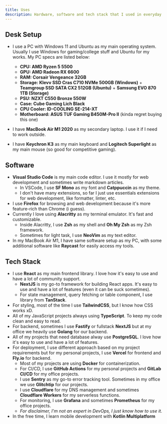 ```yaml
---
title: Uses
description: Hardware, software and tech stack that I used in everyday basis to help boost my productivity.
---
```


## Desk Setup

- I use a PC with Windows 11 and Ubuntu as my main operating system. Usually I use Windows for gaming/college stuff and Ubuntu for my works. My PC specs are listed below:
  - **CPU: AMD Ryzen 5 5500**
  - **GPU: AMD Radeon RX 6600**
  - **RAM: Corsair Vengeance 32GB**
  - **Storage: Klevv SSD Cras C710 NVMe 500GB (Windows)** + **Teamgroup SSD SATA CX2 512GB (Ubuntu)** + **Samsung EVO 870 1TB (Storage)**
  - **PSU: NZXT C550 Bronze 550W**
  - **Case: Cube Gaming Lich Black**
  - **CPU Cooler: ID-COOLING SE-214-XT**
  - **Motherboard: ASUS TUF Gaming B450M-Pro II** (kinda regret buying this one)

- I have **MacBook Air M1 2020** as my secondary laptop. I use it if I need to work outside.
- I have **Keychron K3** as my main keyboard and **Logitech Superlight** as my main mouse (so good for competitive gaming).

## Software

- **Visual Studio Code** is my main code editor. I use it mostly for web development and sometimes write markdown articles.
  - In VSCode, I use **SF Mono** as my font and **Catppuccin** as my theme.
  - I don't have many extensions, so far I just use essentials extensions for web development, like formatter, linter, etc.
- I use **Firefox** for browsing and web development because it's more feature-rich than Chrome (i guess).
- Currently I love using **Alacritty** as my terminal emulator. It's fast and customizable.
  - Inside Alacritty, I use **Zsh** as my shell and **Oh My Zsh** as my Zsh framework.
  - Sometimes for light task, I use **NeoVim** as my text editor.
- In my MacBook Air M1, I have same software setup as my PC, with some additional software like **Raycast** for easily access my tools.

## Tech Stack

- I use **React** as my main frontend library. I love how it's easy to use and have a lot of community support.
  - **NextJS** is my go-to framework for building React apps. It's easy to use and have a lot of features (even it can be suck sometimes).
  - For state management, query fetching or table component, I use library from **TanStack**.
- For styling, most of the time I use **TailwindCSS**, but I know how CSS works xD.
- All of my JavaScript projects always using **TypeScript**. To keep my code clean and easy to read.
- For backend, sometimes I use **Fastify** or fullstack **NextJS** but at my office we heavily use **Golang** for our backend.
- All of my projects that need database alway use **PostgreSQL**. I love how it's easy to use and have a lot of features.
- For deployment, I use different approach based on my project requirements but for my personal projects, I use **Vercel** for frontend and **Fly.io** for backend.
  - Most of my projects are using **Docker** for containerization.
  - For CI/CD, I use **GitHub Actions** for my personal projects and **GitLab CI/CD** for my office projects.
  - I use **Sentry** as my go-to error tracking tool. Sometimes in my office we use **Glitchtip** for our projects.
  - I use **Cloudflare** for my DNS management and sometimes **Cloudflare Workers** for my serverless functions.
  - For monitoring, I use **Grafana** and sometimes **Prometheus** for my office projects.
  - *For disclaimer, I'm not an expert in DevOps, I just know how to use it.*
- In the free time, I learn mobile development with **Kotlin Multiplatform**